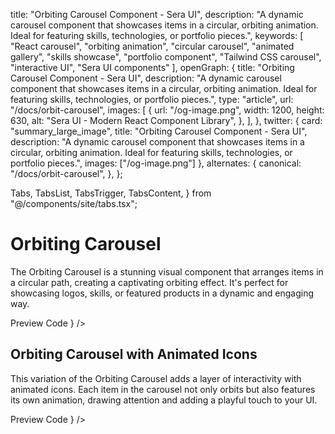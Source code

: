   title: "Orbiting Carousel Component - Sera UI",
  description: "A dynamic carousel component that showcases items in a circular, orbiting animation. Ideal for featuring skills, technologies, or portfolio pieces.",
  keywords: [
    "React carousel",
    "orbiting animation",
    "circular carousel",
    "animated gallery",
    "skills showcase",
    "portfolio component",
    "Tailwind CSS carousel",
    "interactive UI",
    "Sera UI components"
  ],
  openGraph: {
    title: "Orbiting Carousel Component - Sera UI",
    description: "A dynamic carousel component that showcases items in a circular, orbiting animation. Ideal for featuring skills, technologies, or portfolio pieces.",
    type: "article",
    url: "/docs/orbit-carousel",
    images: [
      {
        url: "/og-image.png",
        width: 1200,
        height: 630,
        alt: "Sera UI - Modern React Component Library",
      },
    ],
  },
  twitter: {
    card: "summary_large_image",
    title: "Orbiting Carousel Component - Sera UI",
    description: "A dynamic carousel component that showcases items in a circular, orbiting animation. Ideal for featuring skills, technologies, or portfolio pieces.",
    images: ["/og-image.png"]
  },
  alternates: {
    canonical: "/docs/orbit-carousel",
  },
};

  Tabs,
  TabsList,
  TabsTrigger,
  TabsContent,
} from "@/components/site/tabs.tsx";


# Orbiting Carousel <AI dir="left"/>

The Orbiting Carousel is a stunning visual component that arranges items in a circular path, creating a captivating orbiting effect. It's perfect for showcasing logos, skills, or featured products in a dynamic and engaging way.

<Tabs defaultValue="preview" className="">
  <TabsList>
    <TabsTrigger value="preview">Preview</TabsTrigger>
    <TabsTrigger value="code">Code</TabsTrigger>
  </TabsList>
  <TabsContent value="preview">
    <ComponentRenderer component={<OrbitCarousel />} />
  </TabsContent>
  <TabsContent value="code">
    <CodeBlock filePath="src/app/docs/orbit-carousel/orbit-carousel.tsx" />
  </TabsContent>
</Tabs>


## Orbiting Carousel with Animated Icons

This variation of the Orbiting Carousel adds a layer of interactivity with animated icons. Each item in the carousel not only orbits but also features its own animation, drawing attention and adding a playful touch to your UI.

<Tabs defaultValue="preview" className="">
  <TabsList>
    <TabsTrigger value="preview">Preview</TabsTrigger>
    <TabsTrigger value="code">Code</TabsTrigger>
  </TabsList>
  <TabsContent value="preview">
    <ComponentRenderer component={<OrbitCarousel2 />} />
  </TabsContent>
  <TabsContent value="code">
    <CodeBlock filePath="src/app/docs/orbit-carousel/orbit-carousel2.tsx" />
  </TabsContent>
</Tabs>
